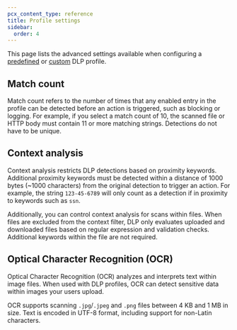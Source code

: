 ```yaml
---
pcx_content_type: reference
title: Profile settings
sidebar:
  order: 4
---
```



This page lists the advanced settings available when configuring a [predefined](/cloudflare-one/policies/data-loss-prevention/dlp-profiles/predefined-profiles/) or [custom](/cloudflare-one/policies/data-loss-prevention/dlp-profiles/#build-a-custom-profile) DLP profile.

## Match count

Match count refers to the number of times that any enabled entry in the profile can be detected before an action is triggered, such as blocking or logging. For example, if you select a match count of 10, the scanned file or HTTP body must contain 11 or more matching strings. Detections do not have to be unique.

## Context analysis

Context analysis restricts DLP detections based on proximity keywords. Additional proximity keywords must be detected within a distance of 1000 bytes (\~1000 characters) from the original detection to trigger an action. For example, the string `123-45-6789` will only count as a detection if in proximity to keywords such as `ssn`.

Additionally, you can control context analysis for scans within files. When files are excluded from the context filter, DLP only evaluates uploaded and downloaded files based on regular expression and validation checks. Additional keywords within the file are not required.

## Optical Character Recognition (OCR) <Badge text="Beta" variant="caution" size="small" />

Optical Character Recognition (OCR) analyzes and interprets text within image files. When used with DLP profiles, OCR can detect sensitive data within images your users upload.

OCR supports scanning `.jpg`/`.jpeg` and `.png` files between 4 KB and 1 MB in size. Text is encoded in UTF-8 format, including support for non-Latin characters.
